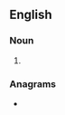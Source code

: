 ==English==

===Noun===
{{head|en|noun plural form}}

# {{plural of|aegrotat|lang=en}}

===Anagrams===
* {{anagrams|en|a=aaegorstt|astrogate}}